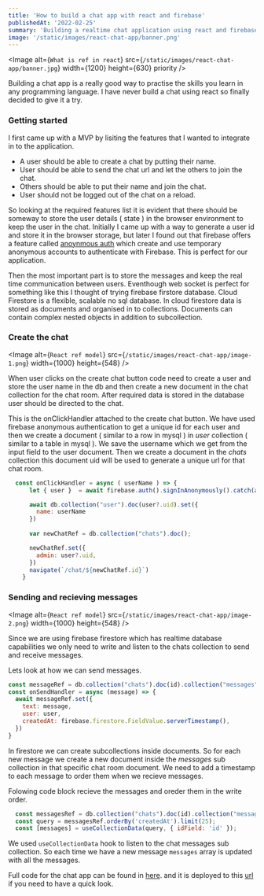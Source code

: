 ```yaml
---
title: 'How to build a chat app with react and firebase'
publishedAt: '2022-02-25'
summary: 'Building a realtime chat application using react and firebase firestore database'
image: '/static/images/react-chat-app/banner.png'
---
```


<Image
  alt={`What is ref in react`}
  src={`/static/images/react-chat-app/banner.jpg`}
  width={1200}
  height={630}
  priority
/>


Building a chat app is a really good way to practise the skills you learn in any programming language. I have never build a 
chat using react so finally decided to give it a try.


### Getting started 

I first came up with a MVP by lisiting the features that I wanted to integrate in to the application.

- A user should be able to create a chat by putting their name.
- User should be able to send the chat url and let the others to join the chat.
- Others should be able to put their name and join the chat.
- User should not be logged out of the chat on a reload.

So looking at the required features list it is evident that there should be someway to store the user details ( state ) in the browser
environment to keep the user in the chat. Initially I came up with a way to generate a user id and store it in the browser storage,
but later I found out that firebase offers a feature called [anoynmous auth](https://firebase.google.com/docs/auth/web/anonymous-auth) which
create and use temporary anonymous accounts to authenticate with Firebase. This is perfect for our application.
 
Then the most important part is to store the messages and keep the real time communication between users. Eventhough web socket is perfect for something
like this I thought of trying firebase firstore database.  Cloud Firestore is a flexible, scalable no sql database. In cloud firestore data is stored as 
documents and organised in to collections. Documents can contain complex nested objects in addition to subcollection.

### Create the chat

<Image
  alt={`React ref model`}
  src={`/static/images/react-chat-app/image-1.png`}
  width={1000}
  height={548}
/>

When user clicks on the create chat button code need to create a user and store the user name in the db and then create a new document in the
chat collection for the chat room. After required data is stored in the database user should be directed to the chat.

This is the onClickHandler attached to the create chat button. We have used firebase anonymous authentication to get a unique id for each user
and then we create a document ( similar to a row in mysql ) in _user_ collection ( similar to a table in mysql ). We save the username which we get
from the input field to the user document.  Then we create a document in the _chats_ collection this document uid will be used to generate a unique
url for that chat room.

```js
  const onClickHandler = async ( userName ) => {
      let { user }  = await firebase.auth().signInAnonymously().catch(alert);

      await db.collection("user").doc(user?.uid).set({
        name: userName
      })
 
      var newChatRef = db.collection("chats").doc();

      newChatRef.set({
        admin: user?.uid,
      })
      navigate(`/chat/${newChatRef.id}`)
    }
```

### Sending and recieving messages

<Image
  alt={`React ref model`}
  src={`/static/images/react-chat-app/image-2.png`}
  width={1000}
  height={548}
/>

Since we are using firebase firestore which has realtime database capabilities we only need to write and listen to the chats collection to
send and receive messages. 

Lets look at how we can send messages.

```js
const messageRef = db.collection("chats").doc(id).collection("messages").doc();
const onSendHandler = async (message) => {
  await messageRef.set({
    text: message,
    user: user,
    createdAt: firebase.firestore.FieldValue.serverTimestamp(),
  })
}
```

In firestore we can create subcollections inside documents. So for each new message we create a new document inside the
_messages_ sub collection in that specific chat room document. We need to add a timestamp to each message to order them
when we recieve messages.

Folowing code block recieve the messages and oreder them in the write order.

```js
  const messagesRef = db.collection("chats").doc(id).collection("messages");
  const query = messagesRef.orderBy('createdAt').limit(25);
  const [messages] = useCollectionData(query, { idField: 'id' });
```

We used `useCollectionData` hook to listen to the chat messages sub collection. So each time we have a new message `messages`
array is updated with all the messages.


Full code for the chat app can be found in [here](https://github.com/Chamika93/quick-chat). and it is deployed to this [url](https://quick-chat-flax.vercel.app/)
if you need to have a quick look.



